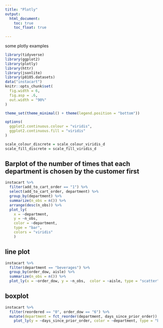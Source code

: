 ```yaml
---
title: "Plotly"
output: 
  html_document:
    toc: true
    toc_float: true
 
---
```


some plotly examples
```r
library(tidyverse)
library(ggplot2)
library(plotly)
library(httr)
library(jsonlite)
library(p8105.datasets)
data("instacart")
knitr::opts_chunk$set(
  fig.width = 6,
  fig.asp = .6,
  out.width = "90%"
)

theme_set(theme_minimal() + theme(legend.position = "bottom"))

options(
  ggplot2.continuous.colour = "viridis",
  ggplot2.continuous.fill = "viridis"
)

scale_colour_discrete = scale_colour_viridis_d
scale_fill_discrete = scale_fill_viridis_d

```



## Barplot of the number of times that each department is chosen by the customer first

```r
instacart %>% 
  filter(add_to_cart_order == "1") %>% 
  select(add_to_cart_order, department) %>% 
  group_by(department) %>% 
  summarize(n_obs = n()) %>% 
  arrange(desc(n_obs)) %>% 
  plot_ly(
    x = ~department,
    y = ~n_obs, 
    color = ~department,
    type = "bar",
    colors = "viridis"
    )
```

## line plot

```r
instacart %>% 
  filter(department == "beverages") %>% 
  group_by(order_dow, aisle) %>% 
  summarize(n_obs = n()) %>% 
  plot_ly(x = ~order_dow, y = ~n_obs,  color = ~aisle, type = "scatter", mode = "lines+markers", colors = "viridis")
```

## boxplot

```r
instacart %>% 
  filter(reordered == "0", order_dow == "6") %>% 
  mutate(department = fct_reorder(department, days_since_prior_order)) %>% 
    plot_ly(y = ~days_since_prior_order, color = ~department, type = "box", colors = "viridis")
```


